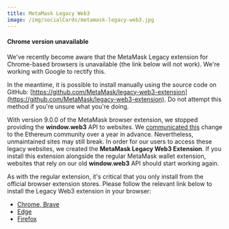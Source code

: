 ```yaml
---
title: MetaMask Legacy Web3
image: /img/socialCards/metamask-legacy-web3.jpg
---
```



<CustomLayout />

#### Chrome version unavailable

We've recently become aware that the MetaMask Legacy extension for Chrome-based browsers is unavailable (the link below will not work). We're working with Google to rectify this.

In the meantime, it is possible to install manually using the source code on GitHub: [https://github.com/MetaMask/legacy-web3-extension](https://github.com/MetaMask/legacy-web3-extension). Do not attempt this method if you're unsure what you're doing.

With version 9.0.0 of the MetaMask browser extension, we stopped providing the **window.web3** API to websites. We [communicated this](https://medium.com/metamask/no-longer-injecting-web3-js-4a899ad6e59e) change to the Ethereum community over a year in advance. Nevertheless, unmaintained sites may still break. In order for our users to access these legacy websites, we created the **MetaMask Legacy Web3 Extension**. If you install this extension alongside the regular MetaMask wallet extension, websites that rely on our old **window.web3** API should start working again.

As with the regular extension, it's critical that you only install from the official browser extension stores. Please follow the relevant link below to install the Legacy Web3 extension in your browser:

- [Chrome, Brave](https://chrome.google.com/webstore/detail/metamask-legacy-web3/dgoegggfhkapjphahmgihfgemkgecdgl)
- [Edge](https://microsoftedge.microsoft.com/addons/detail/metamask-legacy-web3/obkfjbjkiofoponpkmphnpaaadebfloh)
- [Firefox](https://addons.mozilla.org/en-US/firefox/addon/metamask-legacy-web3/)
